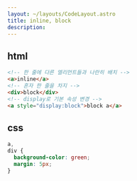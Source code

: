 ```yaml
---
layout: ~/layouts/CodeLayout.astro
title: inline, block
description:
---
```


## html

```html
<!-- 한 줄에 다른 엘리먼트들과 나란히 배치 -->
<a>inline</a>
<!-- 혼자 한 줄을 차지 -->
<div>block</div>
<!-- display로 기본 속성 변경 -->
<a style="display:block">block a</a>
```

## css

```css
a,
div {
  background-color: green;
  margin: 5px;
}
```
